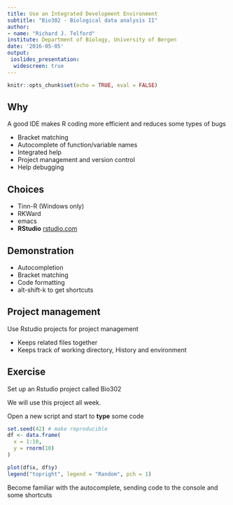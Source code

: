 ```yaml
---
title: Use an Integrated Development Environment
subtitle: "Bio302 - Biological data analysis II"
author: 
- name: "Richard J. Telford"
institute: Department of Biology, University of Bergen
date: '2016-05-05'
output: 
 ioslides_presentation:
  widescreen: true
---
```



```r
knitr::opts_chunk$set(echo = TRUE, eval = FALSE)
```

## Why

A good IDE makes R coding more efficient and reduces some types of bugs

 - Bracket matching
 - Autocomplete of function/variable names
 - Integrated help
 - Project management and version control
 - Help debugging

## Choices

 - Tinn-R (Windows only)
 - RKWard
 - emacs
 - __RStudio__ [rstudio.com](https://www.rstudio.com)

## Demonstration

 - Autocompletion
 - Bracket matching
 - Code formatting
 - alt-shift-k to get shortcuts
 
## Project management
  
Use Rstudio projects for project management

 - Keeps related files together
 - Keeps track of working directory, History and environment
 
## Exercise

Set up an Rstudio project called Bio302

We will use this project all week.

Open a new script and start to __type__ some code

```r
set.seed(42) # make reproducible
df <- data.frame(
  x = 1:10,
  y = rnorm(10)
)

plot(df$x, df$y)
legend("topright", legend = "Random", pch = 1)

```

Become familiar with the autocomplete, sending code to the console and some shortcuts

